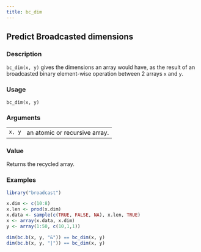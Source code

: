 ```yaml
---
title: bc_dim
---
```

## Predict Broadcasted dimensions {.unnumbered}


### Description

<code>bc_dim(x, y)</code> gives the dimensions an array would have,
as the result of an broadcasted binary element-wise operation between 2 arrays
<code>x</code> and <code>y</code>.



### Usage

<pre><code class='language-R'>bc_dim(x, y)
</code></pre>


### Arguments

<table>
<tr><td style = "white-space: collapse; font-family: monospace; vertical-align: top"><code id="x">x</code>, <code id="y">y</code></td>
<td>
an atomic or recursive array.
</td></tr>
</table>


### Value

Returns the recycled array.



### Examples
```r
library("broadcast")

x.dim <- c(10:8)
x.len <- prod(x.dim)
x.data <- sample(c(TRUE, FALSE, NA), x.len, TRUE)
x <- array(x.data, x.dim)
y <- array(1:50, c(10,1,1))

dim(bc.b(x, y, "&")) == bc_dim(x, y)
dim(bc.b(x, y, "|")) == bc_dim(x, y)



```
